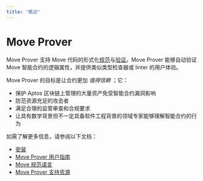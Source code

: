 ```yaml
---
title: "概述"
---
```


# Move Prover

Move Prover 支持 Move 代码的形式化[规范](prover/spec-lang.mdx)与[验证](prover/prover-guide.mdx)。Move Prover 能够自动验证 Move 智能合约的逻辑属性，并提供类似类型检查器或 linter 的用户体验。

Move Prover 的目标是让合约更加 _值得信赖_ ；它：

- 保护 Aptos 区块链上管理的大量资产免受智能合约漏洞影响
- 防范资源充足的攻击者
- 满足合理的监管审查和合规要求
- 让具有数学背景但不一定具备软件工程背景的领域专家能够理解智能合约的行为

如需了解更多信息，请参阅以下文档：

- [安装](../cli/setup-cli/install-move-prover.mdx)
- [Move Prover 用户指南](prover/prover-guide.mdx)
- [Move 规范语言](prover/spec-lang.mdx)
- [Move Prover 支持资源](prover/supporting-resources.mdx) 